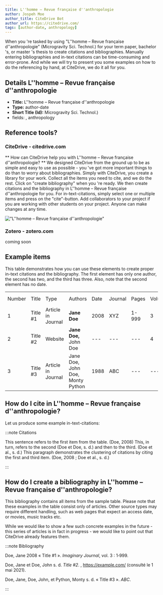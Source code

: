 ```yaml
---
title: L''homme – Revue française d''anthropologie
author: Jospeh Moe
author_title: CiteDrive Bot
author_url: https://citedrive.com/
tags: [author-date, anthropology]
---
```


When you 're tasked by using "L''homme – Revue française d''anthropologie" (Microgravity Sci. Technol.) for your term paper, bachelor 's, or master 's thesis to create citations and bibliographies.
Manually entering bibliographies and in-text citations can be time-consuming and error-prone. And while we will try to present you some examples on how to do the referencing by hand, at CiteDrive, we do it all for you.

## Details  L''homme – Revue française d''anthropologie
* **Title:** L''homme – Revue française d''anthropologie
* **Type:** author-date
* **Short Title (Id):** Microgravity Sci. Technol.)
* fields: , anthropology

## Reference tools?
### CiteDrive - citedrive.com
** How can CiteDrive help you with L''homme – Revue française d''anthropologie? **
We designed CiteDrive from the ground up to be as simple and easy to use as possible - you 've got more important things to do than to worry about bibliographies. Simply with CiteDrive, you create a library for your work. Collect all the items you need to cite, and we do the rest. Click on "create bibliography" when you 're ready. We then create citations and the bibliography in L''homme – Revue française d''anthropologie for you. For in-text-citations, simply select one or multiple items and press on the "cite"-button. Add collaborators to your project if you are working with other students on your project. Anyone can make changes at any time.


!["L''homme – Revue française d''anthropologie"](images/lhomme--revue-francaise-danthropologie.svg "Choose L''homme – Revue française d''anthropologie in the CiteDrive App")

### Zotero - zotero.com

coming soon

## Example items

This table demonstrates how you can use these elements to create proper in-text citations and the bibliography. The first element has only one author, the second has two, and the third has three. Also, note that the second element has no date.


<table>
  <tr>
   <td>Number
   </td>
   <td>Title
   </td>
   <td>Type
   </td>
   <td>Authors
   </td>
   <td>Date
   </td>
   <td>Journal
   </td>
   <td>Pages
   </td>
   <td>Volume
   </td>
   <td>Issue
   </td>
   <td>Access Date
   </td>
  </tr>
  <tr>
   <td>1
   </td>
   <td>Title #1
   </td>
   <td>Article in Journal
   </td>
   <td><strong>Jane Doe</strong>
   </td>
   <td>2008
   </td>
   <td>XYZ
   </td>
   <td>1-999
   </td>
   <td>3
   </td>
   <td>2
   </td>
   <td>--
   </td>
  </tr>
  <tr>
   <td>
2
   </td>
   <td>Title #2
   </td>
   <td>Website
   </td>
   <td><strong>Jane Doe, </strong>John Doe
   </td>
   <td>---
   </td>
   <td>---
   </td>
   <td>---
   </td>
   <td>4
   </td>
   <td>---
   </td>
   <td>2020-05-01
   </td>
  </tr>
  <tr>
   <td>3
   </td>
   <td>Title #3
   </td>
   <td>Article in Journal
   </td>
   <td>Jane Doe, John Doe, Monty Python
   </td>
   <td>1988
   </td>
   <td>ABC
   </td>
   <td>---
   </td>
   <td>---
   </td>
   <td>16
   </td>
   <td>---
   </td>
  </tr>
</table>



## How do I cite in  L''homme – Revue française d''anthropologie?

Let us produce some example in-text-citations:

:::note Citations


This sentence refers to the first item from the table.  (Doe, 2008) This, in turn, refers to the second  (Doe et Doe, s. d.)
and then to the third.   (Doe et al., s. d.)
This paragraph demonstrates the clustering of citations by citing the first and third item.  (Doe, 2008 ; Doe et al., s. d.)

:::

## How do I create a bibliography in L''homme – Revue française d''anthropologie?

This bibliography contains all items from the sample table. Please note that these examples in the table consist only of articles. Other source types may require different handling, such as web pages that expect an access date, or movies, music tracks etc.

While we would like to show a few such concrete examples in the future - this series of articles is in fact in progress - we would like to point out that CiteDrive already features them.

:::note Bibliography

Doe, Jane 2008 « Title #1 ». <i>Imaginary Journal</i>, vol. 3 : 1‑999.

Doe, Jane et Doe, John  s. d. <i>Title #2</i>. , https://example.com/ (consulté le 1 mai 2021).

Doe, Jane, Doe, John, et Python, Monty s. d. « Title #3 ». <i>ABC</i>.



:::


        